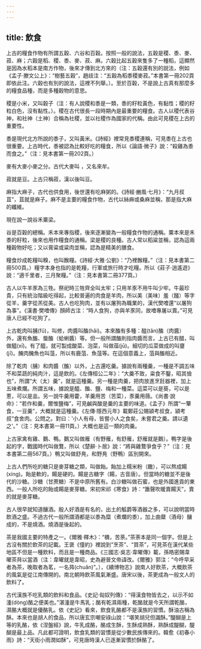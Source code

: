 ```yaml
---
---
---
```

title: 飲食
---



上古的糧食作物有所謂五穀、六谷和百穀。按照一般的說法，五穀是稷、黍、麥、菽、麻；六穀是稻、稷、黍、麥、菽、麻。六穀比起五穀來隻多了一種稻，這顯然是因為水稻本是南方作物，後來才傳到北方來的（注：五穀還有別的說法，例如《孟子·滕文公上》：“樹藝五穀”，趙歧注：“五穀為稻黍稷麥菽。”本書第一冊202頁即依此注。六穀也有別的說法，這裡不列舉。）。至於百穀，不是說上古真有那麼多的糧食品種，而是多種穀物的意思。

稷是小米，又叫穀子（注：有人說稷和黍是一類，黍的籽粒黃色，有黏性；稷的籽粒白色，沒有黏性。）。稷在古代很長一段時期內是最重要的糧食。古人以稷代表谷神，和社神（土神）合稱為社稷，並以社稷作為國家的代稱。由此可見稷在上古的重要性。

黍是現代北方所說的黍子，又叫黃米。《詩經》裡常見黍稷連稱，可見黍在上古也很重要。上古時代，黍被認為比較好吃的糧食，所以《論語·微子》說：“殺雞為黍而食之。”（注：見本書第一冊202頁。）

麥有大麥小麥之分。古代大麥叫 ，又名來牟。

菽就是豆。上古只稱菽，漢以後叫豆。

麻指大麻子，古代也供食用，後世還有吃麻粥的。《詩經·豳風·七月》：“九月叔苴”，苴就是麻子。麻不是主要的糧食作物，古代以絲麻或桑麻並稱，那是指大麻的纖維。

現在說一說谷禾粟梁。

谷是百穀的總稱。禾本來專指稷，後來逐漸變為一般糧食作物的通稱。粟本來是禾黍的籽粒，後來也用作糧食的通稱。梁是稷的良種。古人常以稻粱並稱，認為這兩種穀物好吃；又以膏粱或粱肉並稱，認為是精美的膳食。

糧食炒成乾糧叫糗，也叫餱糧。《詩經·大雅·公劉》：“乃裡餱糧。”（注：見本書第二冊500頁。）糧字本身也指的是乾糧，行軍或旅行時才吃糧。所以《莊子·逍遙遊》說：“適千里者，三月聚糧。”（注：見本書第二冊377頁。）

古人以牛羊豕為三牲。祭祀時三牲齊全叫太牢；只用羊豕不用牛叫少牢。牛最珍貴，只有統治階級吃得起，比較普遍的肉食是羊肉，所以美（美味）羞（饈）等字從羊，羹字從羔從美。古人也吃狗肉，並有以屠狗為職業的，漢代樊噲還“以屠狗為事”。《漢書·樊噲傳》顏師古注：“時人食狗，亦與羊豕同，故噲專屠以賣。”可見唐人已經不吃狗了。

上古乾肉叫脯(fǔ)，叫修，肉醬叫醢(hǎi)。本來醢有多種：醓(tǎn)醢（肉醬）外，還有魚醢、蜃醢（蛤蜊醬）等。但一般所謂醢則指肉醬而言。上古已有醋，叫做醯(xī)。有了醯，就可製成酸菜、泡菜，叫做葅(jū)。細切的瓜菜做成的叫齏(jī)。醃肉醃魚也叫菹，所以有鹿菹、魚菹等。在這個意義上，菹與醢相近。

除了乾肉（脯）和肉醬（醢）以外，上古還吃羹。據說有兩種羹，一種是不調五味不和菜蔬的純肉汁，這是飲的。《左傳桓公二年》：“大羹不致，粢食不鑿，昭其儉也”，所謂“大（太）羹”，就是這種羹。另一種是肉羹，把肉放進烹飪器裡，加上五味煮爛。所謂五味，據說是醯、醢、鹽、梅和一種菜。這菜可以是葵，可以是蔥，可以是韭。另一說牛羹用藿，羊羹用苦（苦菜），豕羹用薇。《尚書·說命》：“若作和羹，爾惟鹽梅”，可見鹹與酸是羹的主要的味道。《孟子》所謂“一簞食，一豆羹”，大概就是這種羹。《左傳·隱西元年》載鄭莊公賜潁考叔食，潁考叔“食舍肉。公問之。對曰：'小人有母，皆嘗小人之食矣，未嘗君之羹。請以遺之'。”（注：見本書第一冊11頁。）大概也是這一類的肉羹。

上古家禽有雞、鵝、鴨。鵝又叫做雁（有野雁，有舒雁，舒雁就是鵝）。鴨字是後起的字，戰國時代叫做鶩，所以《楚辭·卜居》說：“將與雞鶩爭食乎？”（注：見本書第二冊567頁。）鴨又叫做舒鳧，和野鳧（野鴨）區別開來。

上古人們所吃的糖只是麥芽糖之類，叫做飴。飴加上糯米粉（饊），可以熬成餳(xíng)。飴是軟的，餳是硬的。餳是古糖字（餳，古音唐）。但當時的糖並不是後代的沙糖。沙糖（甘蔗糖）不是中原所舊有。白沙糖叫做石蜜，也是外國進貢的東西。一般人所吃的飴或餳是麥芽糖。宋初宋祁《寒食》詩：“簫聲吹暖賣餳天”，賣的就是麥芽糖。

古人很早就知道釀酒。殷人好酒是有名的，出土的觚爵等酒器之多，可以說明當時飲酒之盛。不過古代一般所謂酒都是以黍為糜（煮爛的黍），加上曲糵（酒母）釀成的，不是燒酒。燒酒是後起的。

茶是我國主要的特產之一。《爾雅·釋木》：“檟，苦荼。”茶荼本是同一個字。但是上古沒有關於飲茶的記載。王褒《僮約》裡說到“烹茶”、“買茶”，可見茶在漢代某些地區不但是一種飲料，而且是一種商品。《三國志·吳志·韋曜傳》載，孫皓密賜韋曜茶荈以當酒（注：韋曜就是韋昭，史為避晉文帝諱改。《爾雅》郭注：“今呼早采者為茶，晚取者為茗，一名荈(chuǎn)”。），《續博物志》說南人好飲茶，大概飲茶的風氣是從江南傳開的。南北朝時飲茶風氣漸盛。唐宋以後，茶更成為一般文人的飲料了。

古代漢族不吃乳類的飲料和食品。《史記·匈奴列傳》：“得漢食物皆去之，以示不如湩(dòng)酪之便美也。”湛湩是牛馬乳；酪有乾濕兩種，乾酪就是今天所謂乾酪，濕酪大概就是優酪乳。依《史記》看來，飲食乳酪都不是漢族的習慣。酥油古稱為酥。本來也是胡人的食品，所以唐玄宗嘲安祿山說：“堪笑胡兒但識酥。”醍醐是上等的乳酪，依《涅盤經》說，牛乳成酪，酪成生酥，生酥成熟酥，熟酥成醍醐，醍醐是最上品。凡此都可證明，飲食乳類的習慣是從少數民族傳來的。韓愈《初春小雨》詩：“天街小雨潤如酥”，可見唐時漢人已逐漸習慣於酥酪了。